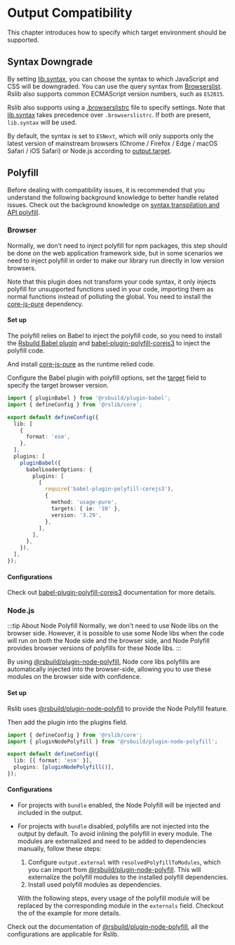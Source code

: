 
# Output Compatibility

This chapter introduces how to specify which target environment should be supported.

## Syntax Downgrade

By setting [lib.syntax](/config/lib/syntax), you can choose the syntax to which JavaScript and CSS will be downgraded. You can use the query syntax from [Browserslist](https://browsersl.ist/). Rslib also supports common ECMAScript version numbers, such as `ES2015`.

Rslib also supports using a [.browserslistrc](https://github.com/browserslist/browserslist#config-file) file to specify settings. Note that [lib.syntax](/config/lib/syntax) takes precedence over `.browserslistrc`. If both are present, `lib.syntax` will be used.

By default, the syntax is set to `ESNext`, which will only supports only the latest version of mainstream browsers (Chrome / Firefox / Edge / macOS Safari / iOS Safari) or Node.js according to [output.target](/config/rsbuild/output#target).

## Polyfill

Before dealing with compatibility issues, it is recommended that you understand the following background knowledge to better handle related issues. Check out the background knowledge on [syntax transpilation and API polyfill](https://rsbuild.dev/guide/advanced/browser-compatibility#syntax-downgrade-and-api-downgrade).

### Browser

Normally, we don't need to inject polyfill for npm packages, this step should be done on the web application framework side, but in some scenarios we need to inject polyfill in order to make our library run directly in low version browsers.

Note that this plugin does not transform your code syntax, it only injects polyfill for unsupported functions used in your code, importing them as normal functions instead of polluting the global. You need to install the [core-js-pure](https://www.npmjs.com/package/core-js-pure) dependency.

#### Set up

The polyfill relies on Babel to inject the polyfill code, so you need to install the [Rsbuild Babel plugin](https://rsbuild.dev/plugins/list/plugin-babel) and [babel-plugin-polyfill-corejs3](https://www.npmjs.com/package/babel-plugin-polyfill-corejs3) to inject the polyfill code.

<PackageManagerTabs command="add @rsbuild/plugin-babel babel-plugin-polyfill-corejs3 -D" />

And install [core-js-pure](https://www.npmjs.com/package/core-js-pure) as the runtime relied code.

<PackageManagerTabs command="add core-js-pure" />

Configure the Babel plugin with polyfill options, set the [target](https://babeljs.io/docs/options#targets) field to specify the target browser version.

```ts title="rslib.config.ts" {1,11-24}
import { pluginBabel } from '@rsbuild/plugin-babel';
import { defineConfig } from '@rslib/core';

export default defineConfig({
  lib: [
    {
      format: 'esm',
    },
  ],
  plugins: [
    pluginBabel({
      babelLoaderOptions: {
        plugins: [
          [
            require('babel-plugin-polyfill-corejs3'),
            {
              method: 'usage-pure',
              targets: { ie: '10' },
              version: '3.29',
            },
          ],
        ],
      },
    }),
  ],
});
```

#### Configurations

Check out [babel-plugin-polyfill-corejs3](https://www.npmjs.com/package/babel-plugin-polyfill-corejs3) documentation for more details.

### Node.js

:::tip About Node Polyfill
Normally, we don't need to use Node libs on the browser side. However, it is possible to use some Node libs when the code will run on both the Node side and the browser side, and Node Polyfill provides browser versions of polyfills for these Node libs.
:::

By using [@rsbuild/plugin-node-polyfill](https://github.com/rspack-contrib/rsbuild-plugin-node-polyfill), Node core libs polyfills are automatically injected into the browser-side, allowing you to use these modules on the browser side with confidence.

#### Set up

Rslib uses [@rsbuild/plugin-node-polyfill](https://github.com/rspack-contrib/rsbuild-plugin-node-polyfill) to provide the Node Polyfill feature.

<PackageManagerTabs command="add @rsbuild/plugin-node-polyfill -D" />

Then add the plugin into the plugins field.

```ts title="rslib.config.ts"
import { defineConfig } from '@rslib/core';
import { pluginNodePolyfill } from '@rsbuild/plugin-node-polyfill';

export default defineConfig({
  lib: [{ format: 'esm' }],
  plugins: [pluginNodePolyfill()],
});
```

#### Configurations

- For projects with `bundle` enabled, the Node Polyfill will be injected and included in the output.
- For projects with `bundle` disabled, polyfills are not injected into the output by default. To avoid inlining the polyfill in every module. The modules are externalized and need to be added to dependencies manually, follow these steps:

  1. Configure `output.external` with `resolvedPolyfillToModules`, which you can import from [@rsbuild/plugin-node-polyfill](https://github.com/rspack-contrib/rsbuild-plugin-node-polyfill). This will externalize the polyfill modules to the installed polyfill dependencies.
  2. Install used polyfill modules as dependencies.

  With the following steps, every usage of the polyfill module will be replaced by the corresponding module in the `externals` field. Checkout the <SourceCode href="https://github.com/web-infra-dev/rslib/blob/main/tests/integration/node-polyfill/bundle-false/rslib.config.ts" /> of the example for more details.

Check out the documentation of [@rsbuild/plugin-node-polyfill](https://github.com/rspack-contrib/rsbuild-plugin-node-polyfill), all the configurations are applicable for Rslib.
